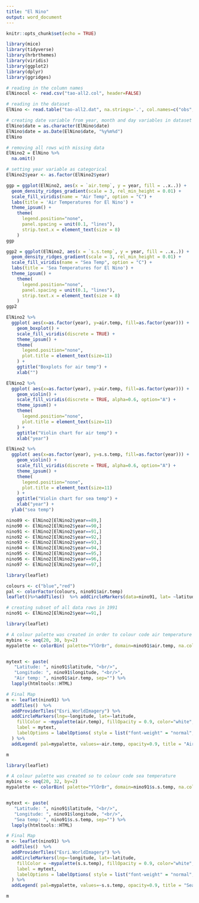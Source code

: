```yaml
---
title: "El Nino"
output: word_document
---
```


```r
knitr::opts_chunk$set(echo = TRUE)
```

```r
library(mice)
library(tidyverse)
library(hrbrthemes)
library(viridis)
library(ggplot2)
library(dplyr)
library(ggridges)
```

```r
# reading in the column names
ElNinocol <- read.csv("tao-all2.col", header=FALSE)

# reading in the dataset
ElNino <- read.table("tao-all2.dat", na.strings='.', col.names=c("obs","year","month","day","date","latitude","longitude","zon.winds","mer.winds","humidity","air temp","s.s.temp"))
```

```r
# creating date variable from year, month and day variables in dataset
ElNino$date = as.character(ElNino$date)
ElNino$date = as.Date(ElNino$date, "%y%m%d")
ElNino
```

```r
# removing all rows with missing data
ElNino2 = ElNino %>%
  na.omit()
```


```r
# setting year variable as categorical
ElNino2$year <- as.factor(ElNino2$year)
```


```r
ggp = ggplot(ElNino2, aes(x = `air.temp`, y = year, fill = ..x..)) +
  geom_density_ridges_gradient(scale = 3, rel_min_height = 0.01) +
  scale_fill_viridis(name = "Air Temp", option = "C") +
  labs(title = 'Air Temperatures for El Nino') +
  theme_ipsum() +
    theme(
      legend.position="none",
      panel.spacing = unit(0.1, "lines"),
      strip.text.x = element_text(size = 8)
    )
ggp
```

```r
ggp2 = ggplot(ElNino2, aes(x = `s.s.temp`, y = year, fill = ..x..)) +
  geom_density_ridges_gradient(scale = 3, rel_min_height = 0.01) +
  scale_fill_viridis(name = "Sea Temp", option = "C") +
  labs(title = 'Sea Temperatures for El Nino') +
  theme_ipsum() +
    theme(
      legend.position="none",
      panel.spacing = unit(0.1, "lines"),
      strip.text.x = element_text(size = 8)
    )
ggp2
```

```r
ElNino2 %>%
  ggplot( aes(x=as.factor(year), y=air.temp, fill=as.factor(year))) +
    geom_boxplot() +
    scale_fill_viridis(discrete = TRUE) +
    theme_ipsum() +
    theme(
      legend.position="none",
      plot.title = element_text(size=11)
    ) +
    ggtitle("Boxplots for air temp") +
    xlab("")
```

```r
ElNino2 %>%
  ggplot( aes(x=as.factor(year), y=air.temp, fill=as.factor(year))) +
    geom_violin() +
    scale_fill_viridis(discrete = TRUE, alpha=0.6, option="A") +
    theme_ipsum() +
    theme(
      legend.position="none",
      plot.title = element_text(size=11)
    ) +
    ggtitle("Violin chart for air temp") +
    xlab("year")
```

```r
ElNino2 %>%
  ggplot( aes(x=as.factor(year), y=s.s.temp, fill=as.factor(year))) +
    geom_violin() +
    scale_fill_viridis(discrete = TRUE, alpha=0.6, option="A") +
    theme_ipsum() +
    theme(
      legend.position="none",
      plot.title = element_text(size=11)
    ) +
    ggtitle("Violin chart for sea temp") +
    xlab("year") +
  ylab("sea temp")
```

```r
nino89 <- ElNino2[ElNino2$year==89,]
nino90 <- ElNino2[ElNino2$year==90,]
nino91 <- ElNino2[ElNino2$year==91,]
nino92 <- ElNino2[ElNino2$year==92,]
nino93 <- ElNino2[ElNino2$year==93,]
nino94 <- ElNino2[ElNino2$year==94,]
nino95 <- ElNino2[ElNino2$year==95,]
nino96 <- ElNino2[ElNino2$year==96,]
nino97 <- ElNino2[ElNino2$year==97,]
```


```r
library(leaflet)

colours <- c("blue","red")
pal <- colorFactor(colours, nino91$air.temp)
leaflet()%>%addTiles()  %>% addCircleMarkers(data=nino91, lat= ~latitude, lng= ~longitude, radius= ~1, color = ~pal(air.temp))
```


```r
# creating subset of all data rows in 1991
nino91 <- ElNino2[ElNino2$year==91,]

library(leaflet)

# A colour palette was created in order to colour code air temperature
mybins <- seq(20, 30, by=2)
mypalette <- colorBin( palette="YlOrBr", domain=nino91$air.temp, na.color="transparent", bins=mybins)


mytext <- paste(
   "Latitude: ", nino91$latitude, "<br/>", 
   "Longitude: ", nino91$longitude, "<br/>", 
   "Air temp: ", nino91$air.temp, sep="") %>%
  lapply(htmltools::HTML)

# Final Map
m <- leaflet(nino91) %>% 
  addTiles()  %>% 
  addProviderTiles("Esri.WorldImagery") %>%
  addCircleMarkers(lng=~longitude, lat=~latitude, 
    fillColor = ~mypalette(air.temp), fillOpacity = 0.9, color="white", radius=4, stroke=FALSE,
    label = mytext,
    labelOptions = labelOptions( style = list("font-weight" = "normal", padding = "3px 8px"), textsize = "13px", direction = "auto")
  ) %>%
  addLegend( pal=mypalette, values=~air.temp, opacity=0.9, title = "Air temp", position = "bottomright" )

m
```

```r
library(leaflet)

# A colour palette was created so to colour code sea temperature
mybins <- seq(20, 32, by=2)
mypalette <- colorBin( palette="YlOrBr", domain=nino91$s.s.temp, na.color="transparent", bins=mybins)


mytext <- paste(
   "Latitude: ", nino91$latitude, "<br/>", 
   "Longitude: ", nino91$longitude, "<br/>", 
   "Sea temp: ", nino91$s.s.temp, sep="") %>%
  lapply(htmltools::HTML)

# Final Map
m <- leaflet(nino91) %>% 
  addTiles()  %>% 
  addProviderTiles("Esri.WorldImagery") %>%
  addCircleMarkers(lng=~longitude, lat=~latitude, 
    fillColor = ~mypalette(s.s.temp), fillOpacity = 0.9, color="white", radius=4, stroke=FALSE,
    label = mytext,
    labelOptions = labelOptions( style = list("font-weight" = "normal", padding = "3px 8px"), textsize = "13px", direction = "auto")
  ) %>%
  addLegend( pal=mypalette, values=~s.s.temp, opacity=0.9, title = "Sea temp", position = "bottomright" )

m
```


